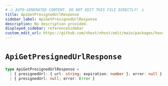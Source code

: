 ```yaml
---
# ⚠️ AUTO-GENERATED CONTENT. DO NOT EDIT THIS FILE DIRECTLY! ⚠️
title: ApiGetPresignedUrlResponse
sidebar_label: ApiGetPresignedUrlResponse
description: No description provided.
displayed_sidebar: referenceSidebar
custom_edit_url: https://github.com/nhost/nhost/edit/main/packages/hasura-storage-js/src/packages/hasura-storage-js/src/utils/types.ts#L92
---
```


# `ApiGetPresignedUrlResponse`

```ts
type ApiGetPresignedUrlResponse =
  | { presignedUrl: { url: string; expiration: number }; error: null }
  | { presignedUrl: null; error: Error }
```
